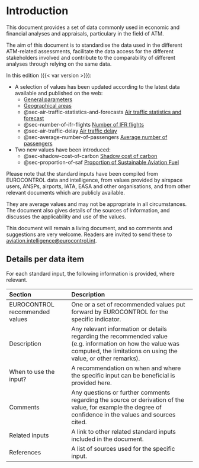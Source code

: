 # Introduction {.unnumbered}

This document provides a set of data commonly used in economic and financial analyses and appraisals, particulary in the field of ATM.

The aim of this document is to standardise the data used in the different ATM-related assessments, facilitate the data access for the different stakeholders involved and contribute to the comparability of different analyses through relying on the same data.

In this edition ({{< var version >}}):

-   A selection of values has been updated according to the latest data available and published on the web:
    -   [General parameters](#sec-conversions)
    -   [Geographical areas](#sec-geographical-areas)
    -   @sec-air-traffic-statistics-and-forecasts [Air traffic statistics and forecast](#sec-air-traffic-statistics-and-forecasts)
    -   @sec-number-of-ifr-flights [Number of IFR flights](#sec-number-of-ifr-flights)
    -   @sec-air-traffic-delay [Air traffic delay](#sec-air-traffic-delay)
    -   @sec-average-number-of-passengers [Average number of passengers](#sec-average-number-of-passengers)
-   Two new values have been introduced:
    -   @sec-shadow-cost-of-carbon [Shadow cost of carbon](#sec-shadow-cost-of-carbon)
    -   @sec-proportion-of-saf [Proportion of Sustainable Aviation Fuel](#sec-proportion-of-saf)

Please note that the standard inputs have been compiled from EUROCONTROL data and intelligence, from values provided by airspace users, ANSPs, airports, IATA, EASA and other organisations, and from other relevant documents which are publicly available.

They are average values and may not be appropriate in all circumstances. The document also gives details of the sources of information, and discusses the applicability and use of the values.

This document will remain a living document, and so comments and suggestions are very welcome. Readers are invited to send these to [aviation.intelligence\@eurocontrol.int](mailto:aviation.intelligence@eurocontrol.int).

## Details per data item {.unlisted .unnumbered}

For each standard input, the following information is provided, where relevant.

| Section                        | Description                                                                                                                                                                 |
|:-----------------------|:-----------------------------------------------|
| EUROCONTROL recommended values | One or a set of recommended values put forward by EUROCONTROL for the specific indicator.                                                                                   |
| Description                    | Any relevant information or details regarding the recommended value (e.g. information on how the value was computed, the limitations on using the value, or other remarks). |
| When to use the input?         | A recommendation on when and where the specific input can be beneficial is provided here.                                                                                   |
| Comments                       | Any questions or further comments regarding the source or derivation of the value, for example the degree of confidence in the values and sources cited.                    |
| Related inputs                 | A link to other related standard inputs included in the document.                                                                                                           |
| References                     | A list of sources used for the specific input.                                                                                                                              |

